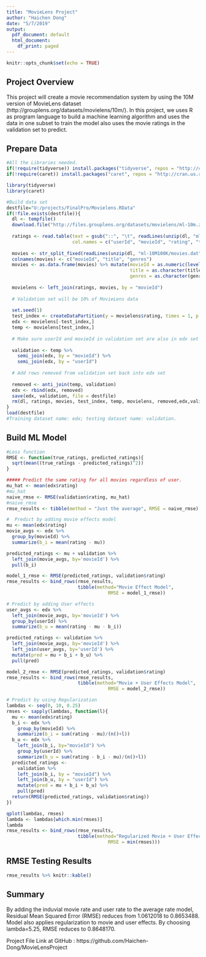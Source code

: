 ---
title: "MovieLens Project"
author: "Haichen Dong"
date: "5/7/2019"
output:
  pdf_document: default
  html_document:
    df_print: paged
---

```{r setup}
knitr::opts_chunk$set(echo = TRUE)
```

## Project Overview

This project will create a movie recommendation system by using the 10M version of MovieLens dataset (http://grouplens.org/datasets/movielens/10m/). In this project, we uses R as program language to build a machine learning algorithm and uses the data in one subset to train the model also uses the movie ratings in the validation set to predict. 

## Prepare Data

```{r message=FALSE, warning==FALSE}
#All the Libraries needed.
if(!require(tidyverse)) install.packages("tidyverse", repos = "http://cran.us.r-project.org")
if(!require(caret)) install.packages("caret", repos = "http://cran.us.r-project.org")

library(tidyverse)
library(caret)
```

```{r dataset}
#Build data set
destfile="U:/projects/FinalPro/Movielens.RData"
if(!file.exists(destfile)){
  dl <- tempfile()
  download.file("http://files.grouplens.org/datasets/movielens/ml-10m.zip", dl)
  
  ratings <- read.table(text = gsub("::", "\t", readLines(unzip(dl, "ml-10M100K/ratings.dat"))),
                        col.names = c("userId", "movieId", "rating", "timestamp"))
  
  movies <- str_split_fixed(readLines(unzip(dl, "ml-10M100K/movies.dat")), "\\::", 3)
  colnames(movies) <- c("movieId", "title", "genres")
  movies <- as.data.frame(movies) %>% mutate(movieId = as.numeric(levels(movieId))[movieId],
                                             title = as.character(title),
                                             genres = as.character(genres))
  
  movielens <- left_join(ratings, movies, by = "movieId")
  
  # Validation set will be 10% of MovieLens data
  
  set.seed(1)
  test_index <- createDataPartition(y = movielens$rating, times = 1, p = 0.1, list = FALSE)
  edx <- movielens[-test_index,]
  temp <- movielens[test_index,]
  
  # Make sure userId and movieId in validation set are also in edx set
  
  validation <- temp %>% 
    semi_join(edx, by = "movieId") %>%
    semi_join(edx, by = "userId")
  
  # Add rows removed from validation set back into edx set
  
  removed <- anti_join(temp, validation)
  edx <- rbind(edx, removed)
  save(edx, validation, file = destfile)
  rm(dl, ratings, movies, test_index, temp, movielens, removed,edx,validation)
}
load(destfile)
#Training dataset name: edx; testing dataset name: validation.
```

## Build ML Model
```{r RMSE }
#Loss function
RMSE <- function(true_ratings, predicted_ratings){
  sqrt(mean((true_ratings - predicted_ratings)^2))
}
```

```{r average }
##### Predict the same rating for all movies regardless of user.
mu_hat <- mean(edx$rating)
#mu_hat
naive_rmse <- RMSE(validation$rating, mu_hat)
#naive_rmse
rmse_results <- tibble(method = "Just the average", RMSE = naive_rmse)
```

```{r Movie }
#  Predict by adding movie effects model
mu <- mean(edx$rating) 
movie_avgs <- edx %>% 
  group_by(movieId) %>% 
  summarize(b_i = mean(rating - mu))

predicted_ratings <- mu + validation %>% 
  left_join(movie_avgs, by='movieId') %>%
  pull(b_i)

model_1_rmse <- RMSE(predicted_ratings, validation$rating)
rmse_results <- bind_rows(rmse_results,
                          tibble(method="Movie Effect Model",  
                                     RMSE = model_1_rmse))
```

```{r User }
# Predict by adding User effects
user_avgs <- edx %>% 
  left_join(movie_avgs, by='movieId') %>%
  group_by(userId) %>%
  summarize(b_u = mean(rating - mu - b_i))

predicted_ratings <- validation %>% 
  left_join(movie_avgs, by='movieId') %>%
  left_join(user_avgs, by='userId') %>%
  mutate(pred = mu + b_i + b_u) %>%
  pull(pred)

model_2_rmse <- RMSE(predicted_ratings, validation$rating)
rmse_results <- bind_rows(rmse_results,
                          tibble(method="Movie + User Effects Model",  
                                     RMSE = model_2_rmse))
```

```{r Regularization }
# Predict by using Regularization
lambdas <- seq(0, 10, 0.25)
rmses <- sapply(lambdas, function(l){
  mu <- mean(edx$rating)
  b_i <- edx %>% 
    group_by(movieId) %>%
    summarize(b_i = sum(rating - mu)/(n()+l))
  b_u <- edx %>% 
    left_join(b_i, by="movieId") %>%
    group_by(userId) %>%
    summarize(b_u = sum(rating - b_i - mu)/(n()+l))
  predicted_ratings <- 
    validation %>% 
    left_join(b_i, by = "movieId") %>%
    left_join(b_u, by = "userId") %>%
    mutate(pred = mu + b_i + b_u) %>%
    pull(pred)
  return(RMSE(predicted_ratings, validation$rating))
})

qplot(lambdas, rmses)  
lambda <- lambdas[which.min(rmses)]
lambda
rmse_results <- bind_rows(rmse_results,
                          tibble(method="Regularized Movie + User Effect Model",  
                                     RMSE = min(rmses)))

```
## RMSE Testing Results
```{r Results }
rmse_results %>% knitr::kable()
```


## Summary
By adding the induvial movie rate and user rate to the average rate model, Residual Mean Squared Error (RMSE) reduces from 1.0612018 to 0.8653488. Model also applies regularization to movie and user effects. By choosing lambda=5.25, RMSE reduces to 0.8648170.

Project File Link at GitHub : https://github.com/Haichen-Dong/MovieLensProject





